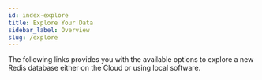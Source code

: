 ```yaml
---
id: index-explore
title: Explore Your Data
sidebar_label: Overview
slug: /explore
---
```



The following links provides you with the available options to explore a new Redis database either on the Cloud or using local software.

<div class="row">
    <div class="col">
        <RedisCard
            title="What is Redis"
            imgPath="redisinsight.png"
            description="Redis in-memory database. How it works and why you should use it."
            preview="redisinsight.png"
            page="/explore/what-is-redis"
            />
    </div>
 <div class="col">
     <RedisCard
        title="RedisInsight"
        imgPath="redisinsight.png"
        description="An intuitive and efficient GUI for Redis"
        preview="redisinsight.png"
        page="/explore/redisinsight"
        />
</div>

<div class="col">
  <RedisCard
    title="Redis Datasource for Grafana"
    description="An out-of-the-box predefined build Grafana dashboard for Redis"
    page="/explore/redisdatasource"
  />
</div>

</div>

<div class="row">

<div class="col">
  <RedisCard
    title="Redis Explorer Plugin for Grafana"
    description="How to create Grafana Dashboards for Redis Enterprise cluster  in 5 Minutes"
    page="/explore/redisexplorer"
  />
</div>

<div class="col">
  <RedisCard
    title="RIOT"
    description="A set of import/export command line utilities for Redis"
    page="/explore/riot"
  />
</div>

</div>

